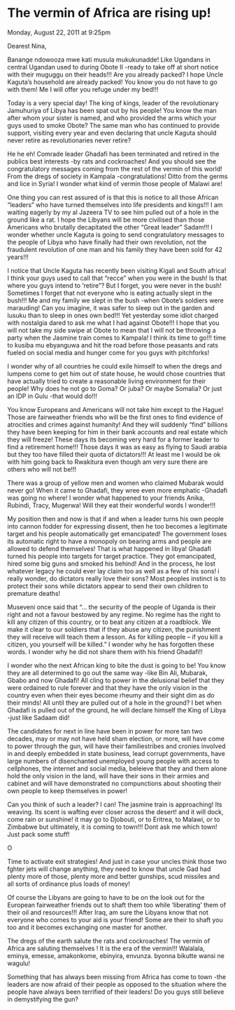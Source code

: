 # The vermin of Africa are rising up!

Monday, August 22, 2011 at 9:25pm  


Dearest Nina,

Banange ndowooza mwe kati musula mukukunadde! Like Ugandans in central Ugandan used to during Obote II -ready to take off at short notice with their muguggu on their heads!!! Are you already packed? I hope Uncle Kaguta's household are already packed! You know you do not have to go with them! Me I will offer you refuge under my bed!!!

Today is a very special day! The king of kings, leader of the revolutionary Jamuhuriya of Libya has been spat out by his people! You know the man after whom your sister is named, and who provided the arms which your guys used to smoke Obote? The same man who has continued to provide support, visiting every year and even declaring that uncle Kaguta should never retire as revolutionaries never retire?

He he eh! Comrade leader Ghadafi has been terminated and retired in the publics best interests -by rats and cockroaches! And you should see the congratulatory messages coming from the rest of the vermin of this world! From the dregs of society in Kampala -congratulations! Ditto from the germs and lice in Syria! I wonder what kind of vermin those people of Malawi are!

One thing you can rest assured of is that this is notice to all those African "leaders" who have turned themselves into life presidents and kings!!! I am waiting eagerly by my al Jazeera TV to see him pulled out of a hole in the ground like a rat. I hope the Libyans will be more civilised than those Americans who brutally decapitated the other "Great leader" Sadam!!! I wonder whether uncle Kaguta is going to send congratulatory messages to the people of Libya who have finally had their own revolution, not the fraudulent revolution of one man and his family they have been sold for 42 years!!!

I notice that Uncle Kaguta has recently been visiting Kigali and South africa! I think your guys used to call that "recce" when you were in the bush! Is that where you guys intend to 'retire"? But I forget, you were never in the bush! Sometimes I forget that not everyone who is eating actually slept in the bush!!! Me and my family we slept in the bush -when Obote's soldiers were marauding! Can you imagine, it was safer to sleep out in the garden and lusuku than to sleep in ones own bed!!! Yet yesterday some idiot charged with nostalgia dared to ask me what I had against Obote!!! I hope that you will not take my side swipe at Obote to mean that I will not be throwing a party when the Jasmine train comes to Kampala! I think its time to go!!! time to kusiba mu ebyanguwa and hit the road before those peasants and rats fueled on social media and hunger come for you guys with pitchforks!

I wonder why of all countries he could exile himself to when the dregs and lumpens come to get him out of state house, he would chose countries that have actually tried to create a reasonable living environment for their people! Why does he not go to Goma? Or juba? Or maybe Somalia? Or just an IDP in Gulu -that would do!!!

You know Europeans and Americans will not take him except to the Hague! Those are fairweather friends who will be the first ones to find evidence of atrocities and crimes against humanity! And they will suddenly "find" billions they have been keeping for him in their bank accounts and real estate which they will freeze! These days its becoming very hard for a former leader to find a retirement home!!! Those days it was as easy as flying to Saudi arabia but they too have filled their quota of dictators!!! At least me I would be ok with him going back to Rwakitura even though am very sure there are others who will not be!!!

There was a group of yellow men and women who claimed Mubarak would never go! When it came to Ghadafi, they wree even more emphatic -Ghadafi was going no where! I wonder what happened to your friends Anika, Rubindi, Tracy, Mugerwa! Will they eat their wonderful words I wonder!!!

My position then and now is that if and when a leader turns his own people into cannon fodder for expressing dissent, then he too becomes a legitimate target and his people automatically get emancipated! The government loses its automatic right to have a monopoly on bearing arms and people are allowed to defend themselves! That is what happened in libya! Ghadafi turned his people into targets for target practice. They got emancipated, hired some big guns and smoked his behind! And in the process, he lost whatever legacy he could ever lay claim too as well as a few of his sons! i really wonder, do dictators really love their sons? Most peoples instinct is to protect their sons while dictators appear to send their own children to premature deaths!

Museveni once said that "... the security of the people of Uganda is their right and not a favour bestowed by any regime. No regime has the right to kill any citizen of this country, or to beat any citizen at a roadblock. We make it clear to our soldiers that if they abuse any citizen, the punishment they will receive will teach them a lesson. As for killing people -- if you kill a citizen, you yourself will be killed." I wonder why he has forgotten these words. I wonder why he did not share them with his friend Ghadafi!!

I wonder who the next African king to bite the dust is going to be! You know they are all determined to go out the same way -like Bin Ali, Mubarak, Gbabo and now Ghadafi! All cling to power in the delusional belief that they were ordained to rule forever and that they have the only vision in the country even when their eyes become rheumy and their sight dim as do their minds! All until they are pulled out of a hole in the ground? I bet when Ghadafi is pulled out of the ground, he will declare himself the King of Libya -just like Sadaam did!

The candidates for next in line have been in power for more tan two decades, may or may not have held sham election, or more, will have come to power through the gun, will have their familiestribes and cronies involved in and deeply embedded in state business, lead corrupt governments, have large numbers of disenchanted unemployed young people with access to cellphones, the internet and social media, beleieve that they and them alone hold the only vision in the land, will have their sons in their armies and cabinet and will have demonstrated no compunctions about shooting their own people to keep themselves in power!

Can you think of such a leader? I can! The jasmine train is approaching! Its weaving. Its scent is wafting ever closer across the desert! and it will dock, come rain or sunshine! it may go to Djobouti, or to Eritrea, to Malawi, or to Zimbabwe but ultimately, it is coming to town!!! Dont ask me which town! Just pack some stuff!

O

Time to activate exit strategies! And just in case your uncles think those two fghter jets will change anything, they need to know that uncle Gad had plenty more of those, plenty more and better gunships, scud missiles and all sorts of ordinance plus loads of money!

Of course the Libyans are going to have to be on the look out for the European fairweather friends out to shaft them too while 'liberating' them of their oil and resources!!! After Iraq, am sure the Libyans know that not everyone who comes to your aid is your friend! Some are their to shaft you too and it becomes exchanging one master for another.

The dregs of the earth salute the rats and cockroaches! The vermin of Africa are saluting themselves ! It is the era of the vermin!!! Walalala, eminya, emesse, amakonkome, ebinyira, envunza. byonna bikutte wansi ne wagulu!

Something that has always been missing from Africa has come to town -the leaders are now afraid of their people as opposed to the situation where the people have always been terrified of their leaders! Do you guys still believe in demystifying the gun?
